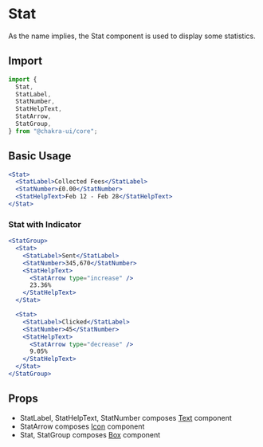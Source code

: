 # Stat

As the name implies, the Stat component is used to display some statistics.

<carbon-ad></carbon-ad>

## Import

```js
import {
  Stat,
  StatLabel,
  StatNumber,
  StatHelpText,
  StatArrow,
  StatGroup,
} from "@chakra-ui/core";
```

## Basic Usage

```jsx
<Stat>
  <StatLabel>Collected Fees</StatLabel>
  <StatNumber>£0.00</StatNumber>
  <StatHelpText>Feb 12 - Feb 28</StatHelpText>
</Stat>
```

### Stat with Indicator

```jsx
<StatGroup>
  <Stat>
    <StatLabel>Sent</StatLabel>
    <StatNumber>345,670</StatNumber>
    <StatHelpText>
      <StatArrow type="increase" />
      23.36%
    </StatHelpText>
  </Stat>

  <Stat>
    <StatLabel>Clicked</StatLabel>
    <StatNumber>45</StatNumber>
    <StatHelpText>
      <StatArrow type="decrease" />
      9.05%
    </StatHelpText>
  </Stat>
</StatGroup>
```

## Props

- StatLabel, StatHelpText, StatNumber composes [Text](/text) component
- StatArrow composes [Icon](/icon) component
- Stat, StatGroup composes [Box](/box) component
